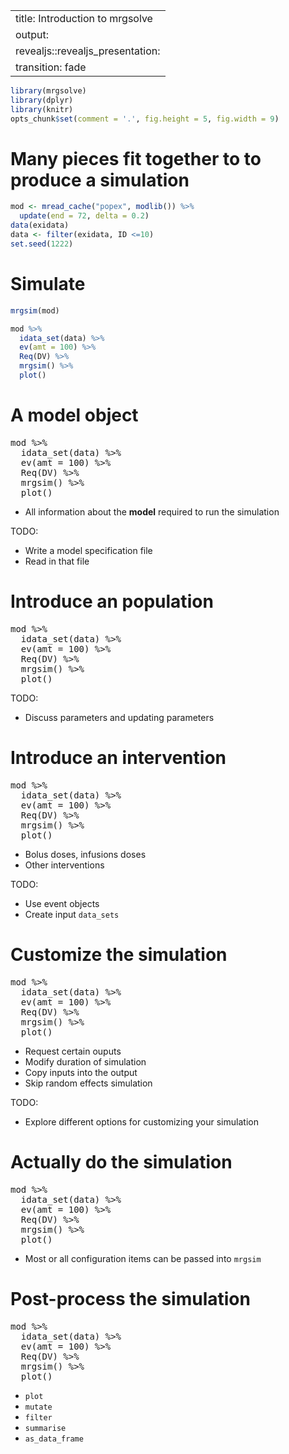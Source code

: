 
---
title: Introduction to mrgsolve
output: 
  revealjs::revealjs_presentation:
    transition: fade
---


```r
library(mrgsolve)
library(dplyr)
library(knitr)
opts_chunk$set(comment = '.', fig.height = 5, fig.width = 9)
```

Many pieces fit together to to produce a simulation
=============================

```r
mod <- mread_cache("popex", modlib()) %>% 
  update(end = 72, delta = 0.2)
data(exidata)
data <- filter(exidata, ID <=10)
set.seed(1222)
```


Simulate
===============
```r
mrgsim(mod)
```



```r
mod %>%
  idata_set(data) %>%
  ev(amt = 100) %>%
  Req(DV) %>%
  mrgsim() %>% 
  plot()
```

A model object
=============================

<div class = "column-left">
<pre class = mypre>
<alrt>mod</alrt> %>%
  idata_set(data) %>%
  ev(amt = 100) %>%
  Req(DV) %>%
  mrgsim() %>%
  plot()
</pre>
</div>


<div class = "column-right">

- All information about the __model__ required
to run the simulation


<alrt>TODO</alrt>:

- Write a model specification file
- Read in that file 

</div>


Introduce an population
=============================

<div class = "column-left">
<pre class = mypre>
mod %>%
  <alrt>idata_set(data)</alrt> %>%
  ev(amt = 100) %>% 
  Req(DV) %>%
  mrgsim() %>%
  plot()
</pre>
</div>

<div class = "column-right">

<alrt>TODO</alrt>:

- Discuss parameters and updating parameters

</div>




Introduce an intervention
=============================

<div class = "column-left">
<pre class = mypre>
mod %>%
  idata_set(data) %>%
  <alrt>ev(amt = 100)</alrt> %>%
  Req(DV) %>%
  mrgsim() %>%
  plot()
</pre>
</div>

<div class = "column-right">

- Bolus doses, infusions doses
- Other interventions

<alrt>TODO</alrt>:

- Use event objects
- Create input `data_sets`

</div>



Customize the simulation
=============================

<div class = "column-left">

<pre class = mypre>
mod %>%
  idata_set(data) %>%
  ev(amt = 100) %>%
  <alrt>Req(DV)</alrt> %>%
  mrgsim() %>%
  plot()
</pre>

</div>

<div class = "column-right">

- Request certain ouputs
- Modify duration of simulation
- Copy inputs into the output
- Skip random effects simulation

<alrt>TODO</alrt>:

- Explore different options for customizing 
your simulation

</div>


Actually do the simulation
=============================

<div class = "column-left">

<pre class = mypre>
mod %>%
  idata_set(data) %>%
  ev(amt = 100) %>%
  Req(DV) %>%
  <alrt>mrgsim()</alrt> %>%
  plot()
</pre>

</div>

<div class = "column-right">

- Most or all configuration items can be passed into `mrgsim`

</div> 


Post-process the simulation
=============================

<div class = "column-left">

<pre class = mypre>
mod %>%
  idata_set(data) %>%
  ev(amt = 100) %>%
  Req(DV) %>%
  mrgsim() %>%
  <alrt>plot()</alrt>
</pre>

</div>



<div class = "column-left">

- `plot`
- `mutate`
- `filter`
- `summarise`
- `as_data_frame`

</div>
